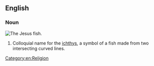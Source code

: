 ==English==
===Noun===
{{wikipedia}}
[[Image:Ichthus.svg|thumb|The Jesus fish.]]
{{en-noun|head=[[Jesus]] [[fish]]|Jesus fish|pl2=Jesus fishes}}
# Colloquial name for the [[ichthys]], a symbol of a fish made from two intersecting curved lines.

[[Category:en:Religion]]